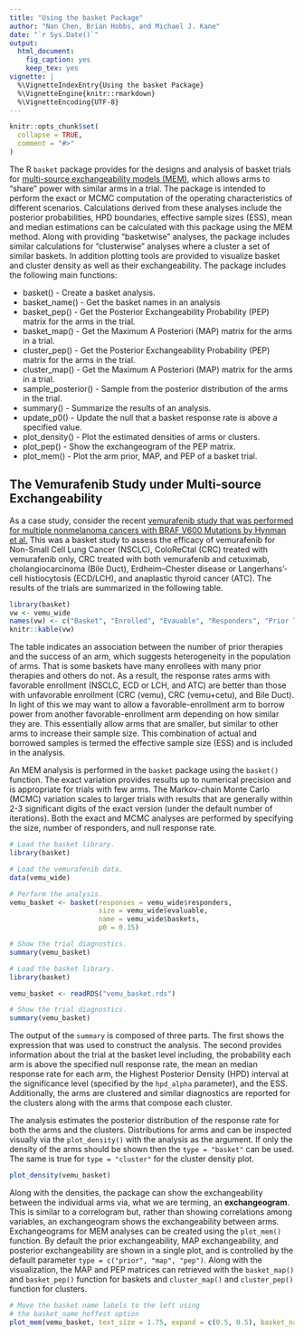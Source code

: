 ```yaml
---
title: "Using the basket Package"
author: "Nan Chen, Brian Hobbs, and Michael J. Kane"
date: "`r Sys.Date()`"
output:
  html_document:
    fig_caption: yes
    keep_tex: yes
vignette: |
  %\VignetteIndexEntry{Using the basket Package} 
  %\VignetteEngine{knitr::rmarkdown} 
  %\VignetteEncoding{UTF-8}
---
```


```r
knitr::opts_chunk$set(
  collapse = TRUE,
  comment = "#>"
)
```

The R `basket` package provides for the designs and analysis of basket trials for [multi-source exchangeability models (MEM)](https://academic.oup.com/biostatistics/article-abstract/19/2/169/3930935), which allows arms to "share" power with similar arms in a trial. The package is intended to perform the exact or MCMC computation of the operating characteristics of different scenarios. Calculations derived from these analyses include the posterior probabilities, HPD boundaries, effective sample sizes (ESS), mean and median estimations can be calculated with this package using the MEM method. Along with providing "basketwise" analyses, the package includes similar calculations for "clusterwise" analyses where a cluster a set of similar baskets. In addition plotting tools are provided to visualize basket and cluster density as well as their exchangeability. The package includes the following main functions: 

- basket() - Create a basket analysis.
- basket_name() - Get the basket names in an analysis
- basket_pep() - Get the Posterior Exchangeability Probability (PEP) matrix for the arms in the trial.
- basket_map() - Get the Maximum A Posteriori (MAP) matrix for the arms in a trial.
- cluster_pep() - Get the Posterior Exchangeability Probability (PEP) matrix for the arms in the trial.
- cluster_map() - Get the Maximum A Posteriori (MAP) matrix for the arms in a trial.
- sample_posterior() - Sample from the posterior distribution of the arms in the trial.
- summary() - Summarize the results of an analysis.
- update_p0() - Update the null that a basket response rate is above a specified value.
- plot_density() - Plot the estimated densities of arms or clusters.
- plot_pep() - Show the exchangeogram of the PEP matrix.
- plot_mem() - Plot the arm prior, MAP, and PEP of a basket trial.

## The Vemurafenib Study under Multi-source Exchangeability

As a case study, consider the recent [vemurafenib study that was performed for multiple nonmelanoma cancers with BRAF V600 Mutations by Hynman et al.](https://www.nejm.org/doi/full/10.1056/NEJMoa1502309) This was a basket study to assess the efficacy of vemurafenib for Non-Small Cell Lung Cancer (NSCLC), ColoReCtal (CRC) treated with vemurafenib only, CRC treated with both vemurafenib and cetuximab, cholangiocarcinoma (Bile Duct), Erdheim–Chester disease or Langerhans’-cell histiocytosis (ECD/LCH), and anaplastic thyroid cancer (ATC). The results of the trials are summarized in the following table.

```r
library(basket)
vw <- vemu_wide
names(vw) <- c("Basket", "Enrolled", "Evauable", "Responders", "Prior Thrpy <= 1", "Prior Thrpy = 2", "Prior Thrpy >= 3")
knitr::kable(vw)
```

The table indicates an association between the number of prior therapies and the success of an arm, which suggests heterogeneity in the population of arms. That is some baskets have many enrollees with many prior therapies and others do not. As a result, the response rates arms with favorable enrollment (NSCLC, ECD or LCH, and ATC) are better than those with unfavorable enrollment (CRC (vemu), CRC (vemu+cetu), and Bile Duct). In light of this we may want to allow a favorable-enrollment arm to borrow power from another favorable-enrollment arm depending on how similar they are. This essentially allow arms that are smaller, but similar to other arms to increase their sample size. This combination of actual and borrowed samples is termed the effective sample size (ESS) and is included in the analysis.

An MEM analysis is performed in the `basket` package using the `basket()` function. The exact variation provides results up to numerical precision and is appropriate for trials with few arms. The Markov-chain Monte Carlo (MCMC) variation scales to larger trials with results that are generally within 2-3 significant digits of the exact version (under the default number of iterations). Both the exact and MCMC analyses are performed by specifying the size, number of responders, and null response rate. 

```r
# Load the basket library.
library(basket)

# Load the vemurafenib data.
data(vemu_wide) 

# Perform the analysis.
vemu_basket <- basket(responses = vemu_wide$responders,
                      size = vemu_wide$evaluable,
                      name = vemu_wide$baskets,
                      p0 = 0.15)

# Show the trial diagnostics.
summary(vemu_basket)
```

```r
# Load the basket library.
library(basket)

vemu_basket <- readRDS("vemu_basket.rds")

# Show the trial diagnostics.
summary(vemu_basket)
```

The output of the `summary` is composed of three parts. The first shows the expression that was used to construct the analysis. The second provides information about the trial at the basket level including, the probability each arm is above the specified null response rate, the mean an median response rate for each arm, the Highest Posterior Density (HPD) interval at the significance level (specified by the `hpd_alpha` parameter), and the ESS. Additionally, the arms are clustered and similar diagnostics are reported for the clusters along with the arms that compose each cluster.

The analysis estimates the posterior distribution of the response rate for both the arms and the clusters. Distributions for arms and can be inspected visually via the `plot_density()` with the analysis as the argument. If only the density of the arms should be shown then the `type = "basket"` can be used. The same is true for `type = "cluster"` for the cluster density plot.

```r
plot_density(vemu_basket)
```

Along with the densities, the package can show the exchangeability between the individual arms via, what we are terming, an __exchangeogram__. This is similar to a correlogram but, rather than showing correlations among variables, an exchangeogram shows the exchangeability between arms. Exchangeograms for MEM analyses can be created using the `plot_mem()` function. By default the prior exchangeability, MAP exchangeability, and posterior exchangeability are shown in a single plot, and is controlled by the default parameter `type = c("prior", "map", "pep")`. Along with the visualization, the MAP and PEP matrices can retrieved with the `basket_map()` and `basket_pep()` function for baskets and `cluster_map()` and `cluster_pep()` function for clusters.

```r
# Move the basket name labels to the left using 
# the basket_name_hoffest option
plot_mem(vemu_basket, text_size = 1.75, expand = c(0.5, 0.5), basket_name_hjust = 0.85)
```
